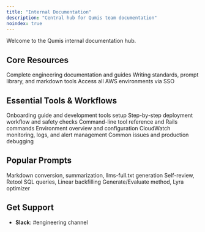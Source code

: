 ```yaml
---
title: "Internal Documentation"
description: "Central hub for Qumis team documentation"
noindex: true
---
```


Welcome to the Qumis internal documentation hub.

## Core Resources

<CardGroup cols={3}>
  <Card
    title="Engineering Hub"
    icon="code"
    href="/internal/engineering/"
  >
    Complete engineering documentation and guides
  </Card>
  <Card
    title="Documentation Hub"
    icon="book-text"
    href="/internal/documentation/writing-style-guide"
  >
    Writing standards, prompt library, and markdown tools
  </Card>
  <Card
    title="AWS Console Access"
    icon="lock-open"
    href="https://qumis.awsapps.com/start/#/?tab=accounts"
  >
    Access all AWS environments via SSO
  </Card>
</CardGroup>

## Essential Tools & Workflows

<CardGroup cols={3}>
  <Card
    title="Getting Started"
    icon="user-plus"
    href="/internal/engineering/onboarding"
  >
    Onboarding guide and development tools setup
  </Card>
  <Card
    title="Deploy to Production"
    icon="rocket"
    href="/internal/engineering/deployment/production-deployment"
  >
    Step-by-step deployment workflow and safety checks
  </Card>
  <Card
    title="qumis-cli Operations"
    icon="terminal"
    href="/internal/engineering/operations/qumis-cli-reference"
  >
    Command-line tool reference and Rails commands
  </Card>
  <Card
    title="AWS Infrastructure"
    icon="cloud"
    href="/internal/engineering/infrastructure/aws-environments"
  >
    Environment overview and configuration
  </Card>
  <Card
    title="Monitoring & Alerts"
    icon="chart-line"
    href="/internal/engineering/infrastructure/cloudwatch-monitoring"
  >
    CloudWatch monitoring, logs, and alert management
  </Card>
  <Card
    title="Troubleshooting"
    icon="circle-alert"
    href="/internal/engineering/troubleshooting/common-issues"
  >
    Common issues and production debugging
  </Card>
</CardGroup>

## Popular Prompts

<CardGroup cols={3}>
  <Card
    title="Documentation Prompts"
    icon="book"
    href="/internal/documentation/prompt-library#documentation-prompts"
  >
    Markdown conversion, summarization, llms-full.txt generation
  </Card>
  <Card
    title="Engineering Prompts"
    icon="code"
    href="/internal/documentation/prompt-library#engineering-prompts"
  >
    Self-review, Retool SQL queries, Linear backfilling
  </Card>
  <Card
    title="Meta-Prompting"
    icon="wand-magic-sparkles"
    href="/internal/documentation/prompt-library#meta-prompting-techniques"
  >
    Generate/Evaluate method, Lyra optimizer
  </Card>
</CardGroup>

## Get Support

- **Slack**: #engineering channel
